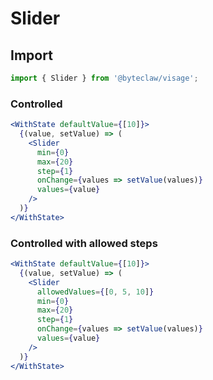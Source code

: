 # Slider

## Import

```js transpile=false
import { Slider } from '@byteclaw/visage';
```

### Controlled

```jsx live=true
<WithState defaultValue={[10]}>
  {(value, setValue) => (
    <Slider
      min={0}
      max={20}
      step={1}
      onChange={values => setValue(values)}
      values={value}
    />
  )}
</WithState>
```

### Controlled with allowed steps

```jsx live=true
<WithState defaultValue={[10]}>
  {(value, setValue) => (
    <Slider
      allowedValues={[0, 5, 10]}
      min={0}
      max={20}
      step={1}
      onChange={values => setValue(values)}
      values={value}
    />
  )}
</WithState>
```
